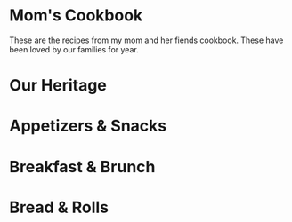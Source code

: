 


# Mom's Cookbook
These are the recipes from my mom and her fiends cookbook. These have been loved by our families for year.
# Our Heritage

<GreatGrandmaOlsonKringla/>
<CookBookDivider/>

# Appetizers & Snacks

<CookBookDivider/>

<CarrieGarbageDip/>
<CookBookDivider/>
<ChiliConQuesa/>
<CookBookDivider/>
<BostwickTacoDip/>
<CookBookDivider/>
<HotSpinichAndArtichokeDip/>
<CookBookDivider/>
<KatieHotArtichokeDip/>
<CookBookDivider/>
<SimpleGranola/>
<CookBookDivider/>
<TortillaRollups/>
<CookBookDivider/>
<OysterSnackCrackers/>
<CookBookDivider/>
<CarmelCorn/>
<CookBookDivider/>
<HeathersDeviledEggs/>
<CookBookDivider/>

# Breakfast & Brunch

<CookBookDivider/>
<BreakfastInAMuffin/>
<CookBookDivider/>
<AuntBonnieBreakfastRolls/>
<CookBookDivider/>
<CoffeeCakeForACrowd/>
<CookBookDivider/>
<RefrigeratorBranMuffins/>
<CookBookDivider/>
<FruitSlush/>
<CookBookDivider/>
<BreakfastPizza/>
<CookBookDivider/>
<BakedEggsAndHashBrowns/>
<CookBookDivider/>
<CreamCheeseCoffeeCake/>
<CookBookDivider/>
<SourCreamCoffeeCake/>
<CookBookDivider/>
<ToddFamousThreeCheeseHamPuff/>
<CookBookDivider/>
<FrenchBreakfastPuffs/>
<CookBookDivider/>
<DanishPastyPuff/>
<CookBookDivider/>
<ToddPancakes/>
<CookBookDivider/>
<GrandpaDeanFrenchToast/>
<CookBookDivider/>
<DanishPancakes/>
<CookBookDivider/>
<DanishPastryPuff2/>
<CookBookDivider/>

# Bread & Rolls

<CookBookDivider/>
<PumpkinBread/> 
<CookBookDivider/>
<BakingMixCheddarGalicBiscuts/> 
<CookBookDivider/>
<MomBananaBread/> 
<CookBookDivider/>
<ChocolateChipPumpkinBread/>
<CookBookDivider/>
<GrandmaBeckyZucchiniBread/>
<CookBookDivider/>



